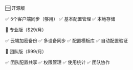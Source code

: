 🆓 开源版

✅ 5个客户端同步（够用）
✅ 基本配置管理
✅ 本地存储

💼 专业版（$29/月）

✅ 云端加密备份
✅ 多设备同步
✅ 配置模板库
✅ 自动配置验证

👥 团队版（$99/月）

✅ 团队配置共享
✅ 权限管理
✅ 使用统计
✅ 团队协作
